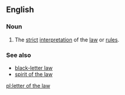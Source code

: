 ==English==

===Noun===
{{en-noun|?}}

# {{lb|en|singulare tantum}} The [[strict]] [[interpretation]] of the [[law]] or [[rule]]s.

===See also===
* [[black-letter law]]
* [[spirit of the law]]

[[pl:letter of the law]]